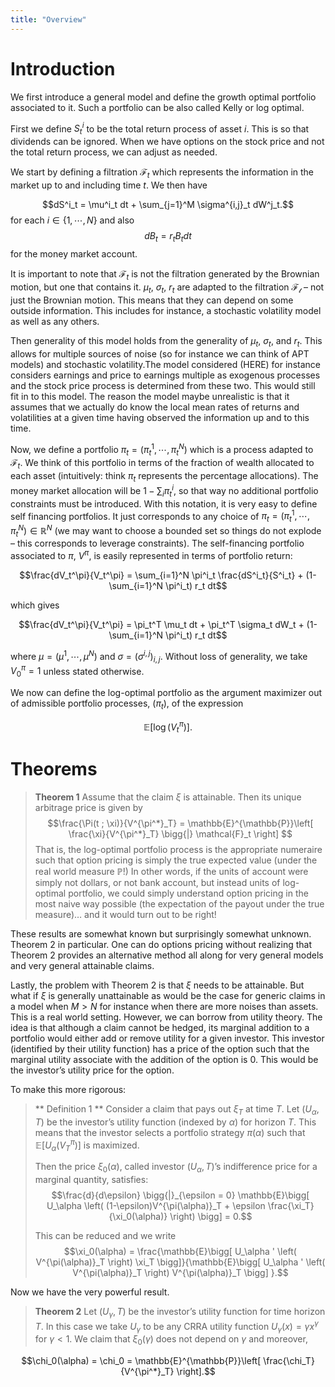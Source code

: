 ---
title: "Overview"
---

# Introduction

We first introduce a general model and define the growth optimal portfolio associated to it. Such a portfolio can be also called Kelly or log optimal.

First we define $S^i_t$ to be the total return process of asset $i$. This is so that dividends can be ignored. When we have options on the stock price and not the total return process, we can adjust as needed.

We start by defining a filtration $\mathcal{F}_t$ which represents the information in the market up to and including time $t$. We then have

$$dS^i_t = \mu^i_t dt + \sum_{j=1}^M \sigma^{i,j}_t dW^j_t.$$ for each $i \in \{1, \cdots, N\}$ and also $$dB_t = r_t B_tdt$$ for the money market account.

It is important to note that $\mathcal{F}_t$ is not the filtration generated by the Brownian motion, but one that contains it. $\mu_t$, $\sigma_t$, $r_t$ are adapted to the filtration $\mathcal{F_t}$ -- not just the Brownian motion. This means that they can depend on some outside information. This includes for instance, a stochastic volatility model as well as any others.

Then generality of this model holds from the generality of $\mu_t$, $\sigma_t$, and $r_t$. This allows for multiple sources of noise (so for instance we can think of APT models) and stochastic volatility.The model considered (HERE) for instance considers earnings and price to earnings multiple as exogenous processes and the stock price process is determined from these two. This would still fit in to this model. The reason the model maybe unrealistic is that it assumes that we actually do know the local mean rates of returns and volatilities at a given time having observed the information up and to this time.

Now, we define a portfolio $\pi_t = (\pi^1_t , \cdots, \pi^N_t)$ which is a process adapted to $\mathcal{F}_t$. We think of this portfolio in terms of the fraction of wealth allocated to each asset (intuitively: think $\pi_t$ represents the percentage allocations). The money market allocation will be $1 - \sum_i \pi^i_t$, so that way no additional portfolio constraints must be introduced. With this notation, it is very easy to define self financing portfolios. It just corresponds to any choice of $\pi_t = (\pi^1_t , \cdots, \pi^N_t) \in \mathbb{R}^N$ (we may want to choose a bounded set so things do not explode -- this corresponds to leverage constraints). The self-financing portfolio associated to $\pi$, $V^\pi$, is easily represented in terms of portfolio return:

$$\frac{dV_t^\pi}{V_t^\pi} = \sum_{i=1}^N \pi^i_t \frac{dS^i_t}{S^i_t} + (1-\sum_{i=1}^N \pi^i_t) r_t dt$$

which gives

$$\frac{dV_t^\pi}{V_t^\pi} = \pi_t^T \mu_t dt + \pi_t^T \sigma_t dW_t + (1-\sum_{i=1}^N \pi^i_t) r_t dt$$

where $\mu = (\mu^1 , \cdots, \mu^N)$ and $\sigma = (\sigma^{i,j})_{i,j}$. Without loss of generality, we take $V_0^\pi = 1$ unless stated otherwise.

We now can define the log-optimal portfolio as the argument maximizer out of admissible portfolio processes, $(\pi_t)$, of the expression

$$\mathbb{E}[\log(V_t^\pi)].$$

# Theorems



> **Theorem 1** Assume that the claim $\xi$ is attainable. Then its unique arbitrage price is given by $$\frac{\Pi(t ; \xi)}{V^{\pi^*}_T} = \mathbb{E}^{\mathbb{P}}\left[ \frac{\xi}{V^{\pi^*}_T} \bigg{|} \mathcal{F}_t \right] $$ That is, the log-optimal portfolio process is the appropriate numeraire such that option pricing is simply the true expected value (under the real world measure $\mathbb{P}$!) In other words, if the units of account were simply not dollars, or not bank account, but instead units of log-optimal portfolio, we could simply understand option pricing in the most naive way possible (the expectation of the payout under the true measure)... and it would turn out to be right!

These results are somewhat known but surprisingly somewhat unknown. Theorem 2 in particular. One can do options pricing without realizing that Theorem 2 provides an alternative method all along for very general models and very general attainable claims.

Lastly, the problem with Theorem 2 is that $\xi$ needs to be attainable. But what if $\xi$ is generally unattainable as would be the case for generic claims in a model when $M > N$ for instance when there are more noises than assets. This is a real world setting. However, we can borrow from utility theory. The idea is that although a claim cannot be hedged, its marginal addition to a portfolio would either add or remove utility for a given investor. This investor (identified by their utility function) has a price of the option such that the marginal utility associate with the addition of the option is $0$. This would be the investor's utility price for the option.

To make this more rigorous:

> ** Definition 1 ** Consider a claim that pays out $\xi_T$ at time $T$. Let $(U_\alpha,T)$ be the investor's utility function (indexed by $\alpha$) for horizon $T$. This means that the investor selects a portfolio strategy $\pi(\alpha)$ such that $\mathbb{E}[ U_\alpha(V^\pi_T)]$ is maximized.
>
> Then the price $\xi_0(\alpha)$, called investor $(U_\alpha,T)$'s indifference price for a marginal quantity, satisfies: $$\frac{d}{d\epsilon} \bigg{|}_{\epsilon = 0} \mathbb{E}\bigg[ U_\alpha \left( (1-\epsilon)V^{\pi(\alpha)}_T + \epsilon \frac{\xi_T}{\xi_0(\alpha)} \right) \bigg] = 0.$$
>
> This can be reduced and we write $$\xi_0(\alpha) = \frac{\mathbb{E}\bigg[ U_\alpha ' \left( V^{\pi(\alpha)}_T \right) \xi_T \bigg]}{\mathbb{E}\bigg[ U_\alpha ' \left( V^{\pi(\alpha)}_T \right) V^{\pi(\alpha)}_T \bigg] }.$$

Now we have the very powerful result.

> **Theorem 2** Let $(U_\gamma,T)$ be the investor's utility function for time horizon $T$. In this case we take $U_\gamma$ to be any CRRA utility function $U_\gamma(x) = \gamma x^\gamma$ for $\gamma < 1$. We claim that $\xi_0(\gamma)$ does not depend on $\gamma$ and moreover,

$$\chi_0(\alpha) = \chi_0 = \mathbb{E}^{\mathbb{P}}\left[ \frac{\chi_T}{V^{\pi^*}_T} \right].$$
